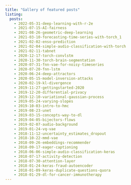 ```yaml
---
title: "Gallery of featured posts"
listing:
  posts:
    - 2022-05-31-deep-learning-with-r-2e
    - 2021-07-15-AI-fairness
    - 2021-08-26-geometric-deep-learning
    - 2021-03-10-forecasting-time-series-with-torch_1
    - 2021-02-02-enso-prediction
    - 2021-02-04-simple-audio-classification-with-torch
    - 2021-02-11-tabnet
    - 2020-12-17-torch-convlstm
    - 2020-11-30-torch-brain-segmentation
    - 2020-07-31-fnn-vae-for-noisy-timeseries
    - 2020-07-20-fnn-lstm
    - 2020-06-24-deep-attractors
    - 2020-05-15-model-inversion-attacks
    - 2020-02-19-kl-divergence
    - 2019-11-27-gettingstarted-2020
    - 2019-12-20-differential-privacy
    - 2019-12-10-variational-gaussian-process
    - 2019-05-24-varying-slopes
    - 2019-10-03-intro-to-hmc
    - 2019-08-23-unet
    - 2019-03-15-concepts-way-to-dl
    - 2019-04-05-bijectors-flows
    - 2019-02-07-audio-background
    - 2019-01-24-vq-vae
    - 2018-11-12-uncertainty_estimates_dropout
    - 2018-10-22-mmd-vae
    - 2018-09-26-embeddings-recommender
    - 2018-09-17-eager-captioning
    - 2018-06-06-simple-audio-classification-keras
    - 2018-07-17-activity-detection
    - 2018-07-30-attention-layer
    - 2018-01-24-keras-fraud-autoencoder
    - 2018-01-09-keras-duplicate-questions-quora
    - 2018-01-29-dl-for-cancer-immunotherapy
---
```




